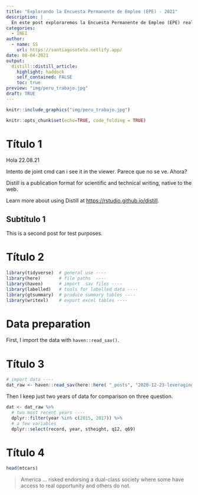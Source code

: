 ```yaml
---
title: "Explorando la Encuesta Permanente de Empleo (EPE) - 2021"
description: |
  En este post exploraremos la Encuesta Permanente de Empleo (EPE) realizada en fecha tal. La base de datos puedes descargarla aquí. Empecemos.
categories:
  - INEI
author:
  - name: SS
    url: https://santiagosotelo.netlify.app/
date: 08-04-2021
output:
  distill::distill_article:
    highlight: haddock
    self_contained: FALSE
    toc: true
preview: "img/peru_trabajo.jpg"
draft: TRUE
---
```


```r

knitr::include_graphics("img/peru_trabajo.jpg")

```


```r
knitr::opts_chunk$set(echo=TRUE, code_folding = TRUE)
```


# Título 1

Hola 22.08.21

Intento de joint cmd can i see it in the viewer. Parece que no se ve. Ahora?

Distill is a publication format for scientific and technical writing, native to the web.

Learn more about using Distill at <https://rstudio.github.io/distill>.

## Subtítulo 1

This is a second post for test purposes.

# Título 2

```r
library(tidyverse)  # general use ----
library(here)       # file paths  ----
library(haven)      # import .sav files ----  
library(labelled)   # tools for labelled data ----
library(gtsummary)  # produce summary tables ----
library(writexl)    # export excel tables ----
```

# Data preparation

First, I import the data with `haven::read_sav()`.

# Título 3

```r
# import data ----
dat_raw <- haven::read_sav(here::here( "_posts", "2020-12-23-leveraging-labelled-data-in-r", "data", "sadc_2017_national.sav"))
```

Then I keep just two years of data for comparison on three question.

```r
dat <- dat_raw %>% 
  # two most recent years ----
  dplyr::filter(year %in% c(2015, 2017)) %>% 
  # a few variables
  dplyr::select(record, year, stheight, q12, q69) 
```

# Título 4

```r
head(mtcars)
```

> America … risked endorsing a dual-class society where some have access to real opportunity and others do not. 
